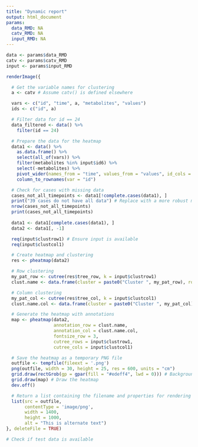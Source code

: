 ```yaml
---
title: "Dynamic report"
output: html_document
params:
  data_RMD: NA
  catv_RMD: NA
  input_RMD: NA
---
```


```r
data <- params$data_RMD
catv <- params$catv_RMD
input <- params$input_RMD
```

```r
renderImage({

  # Get the variable names for clustering
  a <- catv # Assume catv() is defined elsewhere

  vars <- c("id", "time", a, "metabolites", "values")
  ids <- c("id", a)

  # Filter data for id == 24
  data_filtered <- data() %>% 
    filter(id == 24)

  # Prepare the data for the heatmap
  data1 <- data() %>%
    as.data.frame() %>%
    select(all_of(vars)) %>%
    filter(metabolites %in% input$id6) %>%
    select(-metabolites) %>%
    pivot_wider(names_from = "time", values_from = "values", id_cols = ids) %>%
    column_to_rownames(var = "id")

  # Check for cases with missing data
  cases_not_all_timepoints <- data1[!complete.cases(data1), ]
  print("39 cases do not have all data") # Replace with a more robust message
  nrow(cases_not_all_timepoints)
  print(cases_not_all_timepoints)
  
  data1 <- data1[complete.cases(data1), ]
  data2 <- data1[, -1]

  req(input$clustrow1) # Ensure input is available
  req(input$clustcol1)

  # Create heatmap and clustering
  res <- pheatmap(data2)

  # Row clustering
  my_pat_row <- cutree(res$tree_row, k = input$clustrow1)
  clust.name <- data.frame(cluster = paste0("Cluster ", my_pat_row), row = data1[, 1])

  # Column clustering
  my_pat_col <- cutree(res$tree_col, k = input$clustcol1)
  clust.name.col <- data.frame(cluster = paste0("Cluster ", my_pat_col))

  # Generate the heatmap with annotations
  map <- pheatmap(data2, 
                  annotation_row = clust.name,
                  annotation_col = clust.name.col,
                  fontsize_row = 3,
                  cutree_rows = input$clustrow1,
                  cutree_cols = input$clustcol1)

  # Save the heatmap as a temporary PNG file
  outfile <- tempfile(fileext = '.png')
  png(outfile, width = 30, height = 25, res = 600, units = "cm")
  grid.draw(rectGrob(gp = gpar(fill = "#edeff4", lwd = 0))) # Background color
  grid.draw(map) # Draw the heatmap
  dev.off()

  # Return a list containing the filename and properties for rendering the image
  list(src = outfile,
       contentType = 'image/png',
       width = 1400,
       height = 1000,
       alt = "This is alternate text")
}, deleteFile = TRUE)
```


```r
# Check if test data is available

```

```r


```


```r

```



